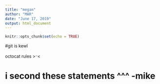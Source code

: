```yaml
---
title: "megan"
author: "MAR"
date: "June 17, 2019"
output: html_document
---
```


```r
knitr::opts_chunk$set(echo = TRUE)
```

#git is kewl

octocat rules >^..^<

# i second these statements ^^^ -mike